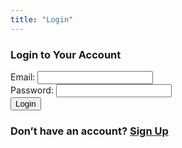 ```yaml
---
title: "Login"
---
```


### Login to Your Account

<form id="login-form">

<label for="email">Email:</label> <input type="email" id="email" required> <br> <label for="password">Password:</label> <input type="password" id="password" required> <br> <button type="submit">Login</button>

</form>

<p id="login-message">

</p>

### Don't have an account? <a href="signup.qmd">Sign Up</a>

```{=html}
<script>
  const loginForm = document.getElementById('login-form');
  loginForm.addEventListener('submit', async (e) => {
    e.preventDefault();
    const email = document.getElementById('email').value;
    const password = document.getElementById('password').value;

    try {
      const response = await fetch('https://frenchwithkunal.ca/login', {
        method: 'POST',
        headers: {
          'Content-Type': 'application/json',
        },
        body: JSON.stringify({ email, password }),
      });

      const data = await response.json();
      if (response.ok) {
        document.getElementById('login-message').innerText = `Welcome, ${data.user.email}!`;
        window.location.href = "dashboard.qmd"; // Redirect to dashboard
      } else {
        document.getElementById('login-message').innerText = data.message;
      }
    } catch (error) {
      document.getElementById('login-message').innerText = "An error occurred. Please try again.";
    }
  });
</script>
```